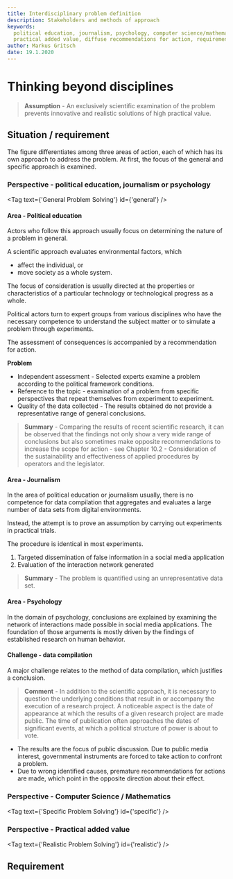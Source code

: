 ```yaml
---
title: Interdisciplinary problem definition
description: Stakeholders and methods of approach
keywords:
  political education, journalism, psychology, computer science/mathematics,
  practical added value, diffuse recommendations for action, requirement,
author: Markus Gritsch
date: 19.1.2020
---
```


# Thinking beyond disciplines

> **Assumption** - An exclusively scientific examination of the problem prevents
> innovative and realistic solutions of high practical value.

<DiagramInterdisciplinaryApproach />

## Situation / requirement

The figure differentiates among three areas of action, each of which has its own
approach to address the problem. At first, the focus of the general and specific
approach is examined.

### Perspective - political education, journalism or psychology

<Tag text={'General Problem Solving'} id={'general'} />

#### Area - Political education

Actors who follow this approach usually focus on determining the nature of a
problem in general.

A scientific approach evaluates environmental factors, which

- affect the individual, or
- move society as a whole system.

The focus of consideration is usually directed at the properties or
characteristics of a particular technology or technological progress as a whole.

Political actors turn to expert groups from various disciplines who have the
necessary competence to understand the subject matter or to simulate a problem
through experiments.

The assessment of consequences is accompanied by a recommendation for action.

**Problem**

- Independent assessment - Selected experts examine a problem according to the
  political framework conditions.
- Reference to the topic - examination of a problem from specific perspectives
  that repeat themselves from experiment to experiment.
- Quality of the data collected - The results obtained do not provide a
  representative range of general conclusions.

> **Summary** - Comparing the results of recent scientific research, it can be
> observed that the findings not only show a very wide range of conclusions but
> also sometimes make opposite recommendations to increase the scope for
> action - see Chapter 10.2 - Consideration of the sustainability and
> effectiveness of applied procedures by operators and the legislator.

#### Area - Journalism

In the area of political education or journalism usually, there is no competence
for data compilation that aggregates and evaluates a large number of data sets
from digital environments.

Instead, the attempt is to prove an assumption by carrying out experiments in
practical trials.

The procedure is identical in most experiments.

1. Targeted dissemination of false information in a social media application
2. Evaluation of the interaction network generated

> **Summary** - The problem is quantified using an unrepresentative data set.

#### Area - Psychology

In the domain of psychology, conclusions are explained by examining the network
of interactions made possible in social media applications. The foundation of
those arguments is mostly driven by the findings of established research on
human behavior.

#### Challenge - data compilation

A major challenge relates to the method of data compilation, which justifies a
conclusion.

> **Comment** - In addition to the scientific approach, it is necessary to
> question the underlying conditions that result in or accompany the execution
> of a research project. A noticeable aspect is the date of appearance at which
> the results of a given research project are made public. The time of
> publication often approaches the dates of significant events, at which a
> political structure of power is about to vote.

- The results are the focus of public discussion. Due to public media interest,
  governmental instruments are forced to take action to confront a problem.
- Due to wrong identified causes, premature recommendations for actions are
  made, which point in the opposite direction about their effect.

### Perspective - Computer Science / Mathematics

<Tag text={'Specific Problem Solving'} id={'specific'} />

### Perspective - Practical added value

<Tag text={'Realistic Problem Solving'} id={'realistic'} />

## Requirement
